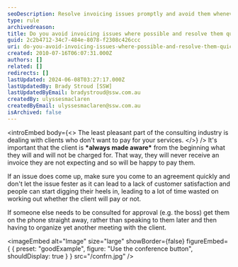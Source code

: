 ```yaml
---
seoDescription: Resolve invoicing issues promptly and avoid them whenever possible to ensure client satisfaction and minimize payment disputes.
type: rule
archivedreason:
title: Do you avoid invoicing issues where possible and resolve them quickly when they come up?
guid: 2c2b4712-34c7-484e-8078-f2308c426ccc
uri: do-you-avoid-invoicing-issues-where-possible-and-resolve-them-quickly-when-they-come-up
created: 2010-07-16T06:07:31.000Z
authors: []
related: []
redirects: []
lastUpdated: 2024-06-08T03:27:17.000Z
lastUpdatedBy: Brady Stroud [SSW]
lastUpdatedByEmail: bradystroud@ssw.com.au
createdBy: ulyssesmaclaren
createdByEmail: ulyssesmaclaren@ssw.com.au
isArchived: false
---
```


<introEmbed
  body={<>
The least pleasant part of the consulting industry is dealing with clients who don't want to pay for your services.
  </>}
/>
It's important that the client is **\*always made aware\*** from the beginning what they will and will not be charged for. That way, they will never receive an invoice they are not expecting and so will be happy to pay them.

If an issue does come up, make sure you come to an agreement quickly and don't let the issue fester as it can lead to a lack of customer satisfaction and people can start digging their heels in, leading to a lot of time wasted on working out whether the client will pay or not.

If someone else needs to be consulted for approval (e.g. the boss) get them on the phone straight away, rather than speaking to them later and then having to organize yet another meeting with the client.

<imageEmbed
  alt="Image"
  size="large"
  showBorder={false}
  figureEmbed={ {
    preset: "goodExample",
    figure: "Use the conference button",
    shouldDisplay: true
  } }
  src="/confrn.jpg"
/>
